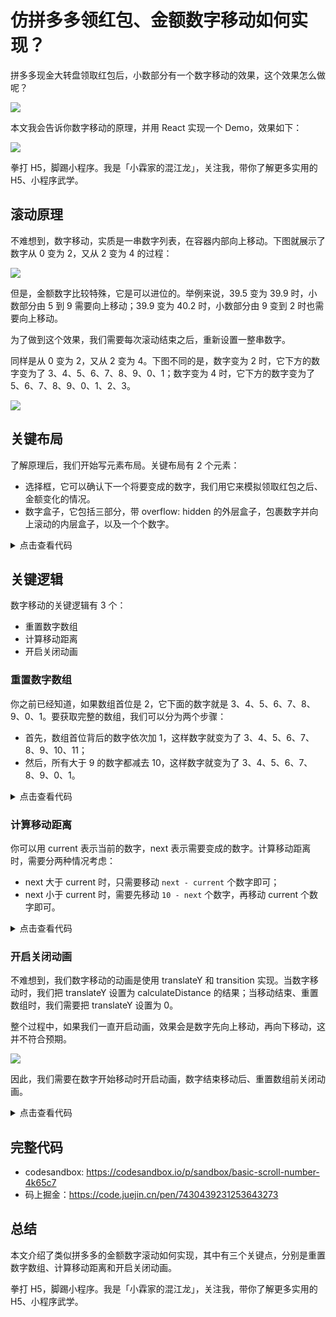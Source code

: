 # 仿拼多多领红包、金额数字移动如何实现？

拼多多现金大转盘领取红包后，小数部分有一个数字移动的效果，这个效果怎么做呢？

![](./img/pdd.gif)

本文我会告诉你数字移动的原理，并用 React 实现一个 Demo，效果如下：

![](./img/scroll-number.gif)

拳打 H5，脚踢小程序。我是「小霖家的混江龙」，关注我，带你了解更多实用的 H5、小程序武学。

## 滚动原理

不难想到，数字移动，实质是一串数字列表，在容器内部向上移动。下图就展示了数字从 0 变为 2，又从 2 变为 4 的过程：

![](./img/up.png)

但是，金额数字比较特殊，它是可以进位的。举例来说，39.5 变为 39.9 时，小数部分由 5 到 9 需要向上移动；39.9 变为 40.2 时，小数部分由 9 变到 2 时也需要向上移动。

为了做到这个效果，我们需要每次滚动结束之后，重新设置一整串数字。

同样是从 0 变为 2，又从 2 变为 4。下图不同的是，数字变为 2 时，它下方的数字变为了 3、4、5、6、7、8、9、0、1；数字变为 4 时，它下方的数字变为了 5、6、7、8、9、0、1、2、3。

![](./img/loop.png)

## 关键布局

了解原理后，我们开始写元素布局。关键布局有 2 个元素：

- 选择框，它可以确认下一个将要变成的数字，我们用它来模拟领取红包之后、金额变化的情况。
- 数字盒子，它包括三部分，带 overflow: hidden 的外层盒子，包裹数字并向上滚动的内层盒子，以及一个个数字。

<details>
<summary>点击查看代码</summary>

```jsx
const App = function () {
  const [options] = useState([0, 1, 2, 3, 4, 5, 6, 7, 8, 9])
  const [nums, setNums] = useState([0, 1, 2, 3, 4, 5, 6, 7, 8, 9])

  return (
    <main>
      <div className="select-box">
        <span>改变数字：</span>
        <select>
          {
            options.map(v => (
              <option key={v}>{v}</option>
            ))
          }
        </select>
      </div>
      <div className="num-box">
        <div>
          {
            nums.map(v => (
              <div className="num" key={v}>{v}</div>
            ))
          }
        </div>
      </div>
    </main>
  )
};
```
</details>

## 关键逻辑

数字移动的关键逻辑有 3 个：

- 重置数字数组
- 计算移动距离
- 开启关闭动画

### 重置数字数组

你之前已经知道，如果数组首位是 2，它下面的数字就是 3、4、5、6、7、8、9、0、1。要获取完整的数组，我们可以分为两个步骤：

- 首先，数组首位背后的数字依次加 1，这样数字就变为了 3、4、5、6、7、8、9、10、11；
- 然后，所有大于 9 的数字都减去 10，这样数字就变为了 3、4、5、6、7、8、9、0、1。

<details>
<summary>点击查看代码</summary>

```js
const getNewNums = (next) => {
  const newNums = []
  for (let i = next; i < next + 10; i++) {
    const item = i > 9 ? (i - 10) : i
    newNums.push(item)
  }
  return newNums
}
```
</details>

### 计算移动距离

你可以用 current 表示当前的数字，next 表示需要变成的数字。计算移动距离时，需要分两种情况考虑：

- next 大于 current 时，只需要移动 `next - current` 个数字即可； 
- next 小于 current 时，需要先移动 `10 - next` 个数字，再移动 current 个数字即可。

<details>
<summary>点击查看代码</summary>

```js
const calculateDistance = (current, next) => {
  const height = 40
  let diff = next - current
  if (next < current) {
    diff = 10 - current + next
  }
  return -(diff * height)
}
```
</details>

### 开启关闭动画

不难想到，我们数字移动的动画是使用 translateY 和 transition 实现。当数字移动时，我们把 translateY 设置为 calculateDistance 的结果；当移动结束、重置数组时，我们需要把 translateY 设置为 0。

整个过程中，如果我们一直开启动画，效果会是数字先向上移动，再向下移动，这并不符合预期。

![](./img/back.gif)

因此，我们需要在数字开始移动时开启动画，数字结束移动后、重置数组前关闭动画。

<details>
<summary>点击查看代码</summary>

```jsx
const App = function () {
  // ... 省略
  const numBoxRef = useRef()

  const onChange = (e) => {
    // 开启动画
    numBoxRef.current.style.transition = `all 1s`
    // ... 省略
  }

  const onTransitionEnd = () => {
    // 关闭动画
    numBoxRef.current.style.transition = ''
    // ... 省略
  }

  return (
    <main>{/* ... 省略 */}</main>
  )
};
```
</details>

## 完整代码

- codesandbox: https://codesandbox.io/p/sandbox/basic-scroll-number-4k65c7
- 码上掘金：https://code.juejin.cn/pen/7430439231253643273

## 总结

本文介绍了类似拼多多的金额数字滚动如何实现，其中有三个关键点，分别是重置数字数组、计算移动距离和开启关闭动画。

拳打 H5，脚踢小程序。我是「小霖家的混江龙」，关注我，带你了解更多实用的 H5、小程序武学。

